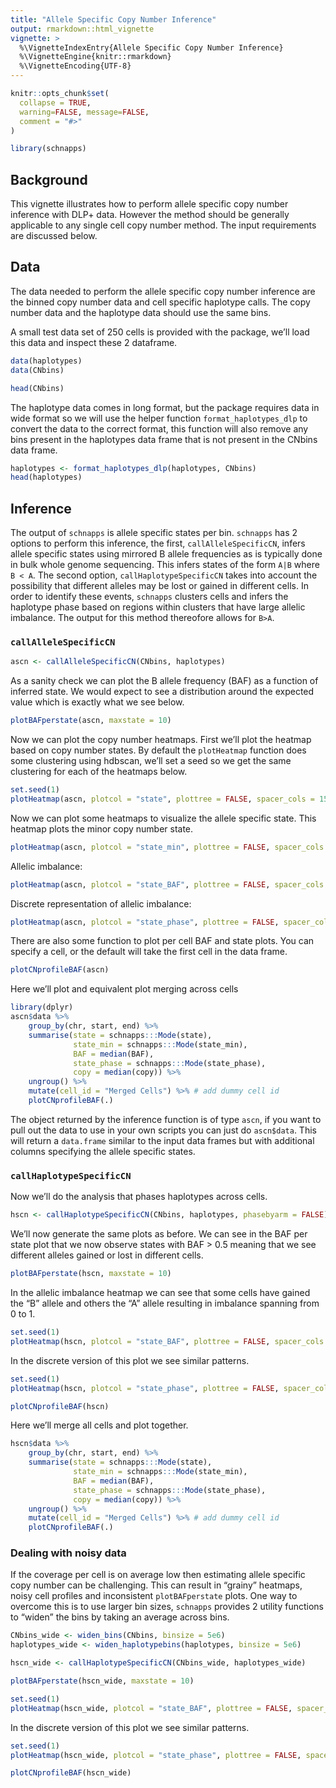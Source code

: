 ```yaml
---
title: "Allele Specific Copy Number Inference"
output: rmarkdown::html_vignette
vignette: >
  %\VignetteIndexEntry{Allele Specific Copy Number Inference}
  %\VignetteEngine{knitr::rmarkdown}
  %\VignetteEncoding{UTF-8}
---
```


```r
knitr::opts_chunk$set(
  collapse = TRUE,
  warning=FALSE, message=FALSE, 
  comment = "#>"
)
```

```r
library(schnapps)
```

## Background
This vignette illustrates how to perform allele specific copy number inference with DLP+ data. However the method should be generally applicable to any single cell copy number method. The input requirements are discussed below.

## Data
The data needed to perform the allele specific copy number inference are the binned copy number data and cell specific haplotype calls. The copy number data and the haplotype data should use the same bins.

A small test data set of 250 cells is provided with the package, we'll load this data and inspect these 2 dataframe.

```r
data(haplotypes)
data(CNbins)
```

```r
head(CNbins)
```

The haplotype data comes in long format, but the package requires data in wide format so we will use the helper function `format_haplotypes_dlp` to convert the data to the correct format, this function will also remove any bins present in the haplotypes data frame that is not present in the CNbins data frame.
```r
haplotypes <- format_haplotypes_dlp(haplotypes, CNbins)
head(haplotypes)
```

## Inference

The output of `schnapps` is allele specific states per bin. `schnapps` has 2 options to perform this inference, the first, `callAlleleSpecificCN`, infers allele specific states using mirrored B allele frequencies as is typically done in bulk whole genome sequencing. This infers states of the form `A|B` where `B < A`. The second option, `callHaplotypeSpecificCN` takes into account the possibility that different alleles may be lost or gained in different cells. In order to identify these events, `schnapps` clusters cells and infers the haplotype phase based on regions within clusters that have large allelic imbalance. The output for this method thereofore allows for `B>A`.

### `callAlleleSpecificCN`

```r
ascn <- callAlleleSpecificCN(CNbins, haplotypes)
```

As a sanity check we can plot the B allele frequency (BAF) as a function of inferred state. We would expect to see a distribution around the expected value which is exactly what we see below.

```r
plotBAFperstate(ascn, maxstate = 10)
```

Now we can plot the copy number heatmaps. First we'll plot the heatmap based on copy number states. By default the ```plotHeatmap``` function does some clustering using hdbscan, we'll set a seed so we get the same clustering for each of the heatmaps below.

```r
set.seed(1)
plotHeatmap(ascn, plotcol = "state", plottree = FALSE, spacer_cols = 15)
```

Now we can plot some heatmaps to visualize the allele specific state. This heatmap plots the minor copy number state.
```r
plotHeatmap(ascn, plotcol = "state_min", plottree = FALSE, spacer_cols = 15)
```

Allelic imbalance:
```r
plotHeatmap(ascn, plotcol = "state_BAF", plottree = FALSE, spacer_cols = 15)
```

Discrete representation of allelic imbalance:
```r
plotHeatmap(ascn, plotcol = "state_phase", plottree = FALSE, spacer_cols = 15)
```

There are also some function to plot per cell BAF and state plots. You can specify a cell, or the default will take the first cell in the data frame.
```r
plotCNprofileBAF(ascn)
```

Here we'll plot and equivalent plot merging across cells
```r
library(dplyr)
ascn$data %>%
    group_by(chr, start, end) %>%
    summarise(state = schnapps:::Mode(state), 
              state_min = schnapps:::Mode(state_min), 
              BAF = median(BAF), 
              state_phase = schnapps:::Mode(state_phase), 
              copy = median(copy)) %>%
    ungroup() %>%
    mutate(cell_id = "Merged Cells") %>% # add dummy cell id
    plotCNprofileBAF(.)
```

The object returned by the inference function is of type `ascn`, if you want to pull out the data to use in your own scripts you can just do `ascn$data`. This will return a `data.frame` similar to the input data frames but with additional columns specifying the allele specific states.

### `callHaplotypeSpecificCN`
Now we'll do the analysis that phases haplotypes across cells.
```r
hscn <- callHaplotypeSpecificCN(CNbins, haplotypes, phasebyarm = FALSE)
```

We'll now generate the same plots as before. We can see in the BAF per state plot that we now observe states with BAF > 0.5 meaning that we see different alleles gained or lost in different cells.

```r
plotBAFperstate(hscn, maxstate = 10)
```

In the allelic imbalance heatmap we can see that some cells have gained the "B" allele and others the "A" allele resulting in imbalance spanning from 0 to 1.
```r
set.seed(1)
plotHeatmap(hscn, plotcol = "state_BAF", plottree = FALSE, spacer_cols = 15)
```

In the discrete version of this plot we see similar patterns. 
```r
set.seed(1)
plotHeatmap(hscn, plotcol = "state_phase", plottree = FALSE, spacer_cols = 15)
```

```r
plotCNprofileBAF(hscn)
```

Here we'll merge all cells and plot together.
```r
hscn$data %>%
    group_by(chr, start, end) %>%
    summarise(state = schnapps:::Mode(state), 
              state_min = schnapps:::Mode(state_min), 
              BAF = median(BAF), 
              state_phase = schnapps:::Mode(state_phase), 
              copy = median(copy)) %>%
    ungroup() %>%
    mutate(cell_id = "Merged Cells") %>% # add dummy cell id
    plotCNprofileBAF(.)
```

### Dealing with noisy data
If the coverage per cell is on average low then estimating allele specific copy number can be challenging. This can result in "grainy" heatmaps, noisy cell profiles and inconsistent `plotBAFperstate` plots. One way to overcome this is to use larger bin sizes, `schnapps` provides 2 utility functions to "widen" the bins by taking an average across bins. 

```r
CNbins_wide <- widen_bins(CNbins, binsize = 5e6)
haplotypes_wide <- widen_haplotypebins(haplotypes, binsize = 5e6)

hscn_wide <- callHaplotypeSpecificCN(CNbins_wide, haplotypes_wide)
```


```r
plotBAFperstate(hscn_wide, maxstate = 10)
```

```r
set.seed(1)
plotHeatmap(hscn_wide, plotcol = "state_BAF", plottree = FALSE, spacer_cols = 3)
```

In the discrete version of this plot we see similar patterns. 
```r
set.seed(1)
plotHeatmap(hscn_wide, plotcol = "state_phase", plottree = FALSE, spacer_cols = 3)
```

```r
plotCNprofileBAF(hscn_wide)
```

